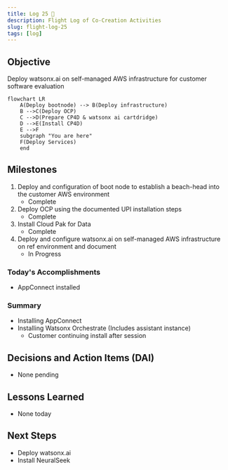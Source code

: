 ```yaml
---
title: Log 25 🛫
description: Flight Log of Co-Creation Activities
slug: flight-log-25
tags: [log]
---
```


## Objective
Deploy watsonx.ai on self-managed AWS infrastructure for customer software evaluation

```mermaid
flowchart LR
    A(Deploy bootnode) --> B(Deploy infrastructure)
    B -->C(Deploy OCP)
    C -->D(Prepare CP4D & watsonx ai cartdridge)
    D -->E(Install CP4D)
    E -->F
    subgraph "You are here"
    F(Deploy Services)
    end
```

## Milestones
1. Deploy and configuration of boot node to establish a beach-head into the customer AWS environment
    - Complete
2. Deploy OCP using the documented UPI installation steps
    - Complete
3. Install Cloud Pak for Data
    - Complete
4. Deploy and configure watsonx.ai on self-managed AWS infrastructure on ref environment and document
    - In Progress


### Today's Accomplishments
- AppConnect installed

### Summary
- Installing AppConnect
- Installing Watsonx Orchestrate (Includes assistant instance)
    - Customer continuing install after session

## Decisions and Action Items (DAI)
- None pending

## Lessons Learned
- None today

## Next Steps
- Deploy watsonx.ai
- Install NeuralSeek